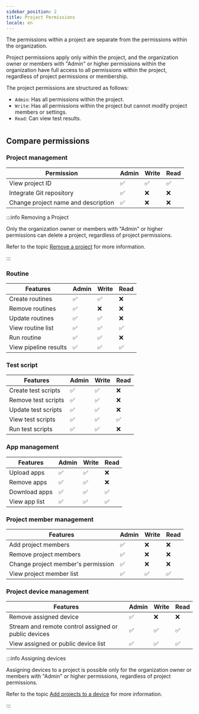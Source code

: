 ```yaml
---
sidebar_position: 2
title: Project Permissions
locale: en
---
```


The permissions within a project are separate from the permissions within the organization.

Project permissions apply only within the project, and the organization owner or members with "Admin" or higher permissions within the organization have full access to all permissions within the project, regardless of project permissions or membership.

The project permissions are structured as follows:

- `Admin`: Has all permissions within the project.
- `Write`: Has all permissions within the project but cannot modify project members or settings.
- `Read`: Can view test results.

#

## Compare permissions

### Project management

| Permission                          | Admin | Write | Read |
| ----------------------------------- | ----- | ----- | ---- |
| View project ID                     | ✅    | ✅    | ✅   |
| Integrate Git repository            | ✅    | ❌    | ❌   |
| Change project name and description | ✅    | ❌    | ❌   |

:::info Removing a Project

Only the organization owner or members with "Admin" or higher permissions can delete a project, regardless of project permissions.

Refer to the topic <a href="../organization/project#remove-a-project">Remove a project</a> for more information.

:::

### Routine

| Features              | Admin | Write | Read |
| --------------------- | ----- | ----- | ---- |
| Create routines       | ✅    | ✅    | ❌   |
| Remove routines       | ✅    | ❌    | ❌   |
| Update routines       | ✅    | ✅    | ❌   |
| View routine list     | ✅    | ✅    | ✅   |
| Run routine           | ✅    | ✅    | ❌   |
| View pipeline results | ✅    | ✅    | ✅   |

### Test script

| Features            | Admin | Write | Read |
| ------------------- | ----- | ----- | ---- |
| Create test scripts | ✅    | ✅    | ❌   |
| Remove test scripts | ✅    | ✅    | ❌   |
| Update test scripts | ✅    | ✅    | ❌   |
| View test scripts   | ✅    | ✅    | ✅   |
| Run test scripts    | ✅    | ✅    | ❌   |

### App management

| Features      | Admin | Write | Read |
| ------------- | ----- | ----- | ---- |
| Upload apps   | ✅    | ✅    | ❌   |
| Remove apps   | ✅    | ✅    | ❌   |
| Download apps | ✅    | ✅    | ✅   |
| View app list | ✅    | ✅    | ✅   |

### Project member management

| Features                           | Admin | Write | Read |
| ---------------------------------- | ----- | ----- | ---- |
| Add project members                | ✅    | ❌    | ❌   |
| Remove project members             | ✅    | ❌    | ❌   |
| Change project member's permission | ✅    | ❌    | ❌   |
| View project member list           | ✅    | ✅    | ✅   |

### Project device management

| Features                                             | Admin | Write | Read |
| ---------------------------------------------------- | ----- | ----- | ---- |
| Remove assigned device                               | ✅    | ❌    | ❌   |
| Stream and remote control assigned or public devices | ✅    | ✅    | ✅   |
| View assigned or public device list                  | ✅    | ✅    | ✅   |

:::info Assigning devices

Assigning devices to a project is possible only for the organization owner or members with "Admin" or higher permissions, regardless of project permissions.

Refer to the topic <a href="../organization/device-farm/device-management#adding-projects-to-a-device">Add projects to a device</a> for more information.

:::
